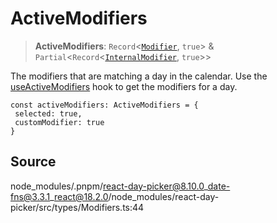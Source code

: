 # ActiveModifiers

<a id="undefined" name="undefined"></a>

> **ActiveModifiers**: `Record`\<[`Modifier`](/docs/api/main/type-aliases/Modifier.md), `true`\> & `Partial`\<`Record`\<[`InternalModifier`](/docs/api/main/enumerations/InternalModifier.md), `true`\>\>

The modifiers that are matching a day in the calendar. Use the [useActiveModifiers](/docs/api/main/functions/useActiveModifiers.md) hook to get the modifiers for a day.

```
const activeModifiers: ActiveModifiers = {
 selected: true,
 customModifier: true
}
```

## Source

node\_modules/.pnpm/react-day-picker@8.10.0\_date-fns@3.3.1\_react@18.2.0/node\_modules/react-day-picker/src/types/Modifiers.ts:44
